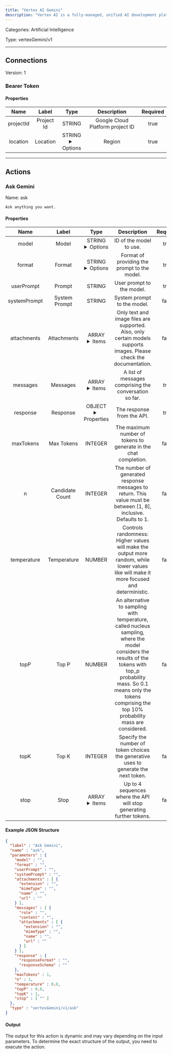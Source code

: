 ```yaml
---
title: "Vertex AI Gemini"
description: "Vertex AI is a fully-managed, unified AI development platform for building and using generative AI."
---
```



Categories: Artificial Intelligence


Type: vertexGemini/v1

<hr />




## Connections

Version: 1


### Bearer Token

#### Properties

|      Name       |      Label     |     Type     |     Description     | Required |
|:---------------:|:--------------:|:------------:|:-------------------:|:--------:|
| projectId | Project Id | STRING | Google Cloud Platform project ID | true |
| location | Location | STRING <details> <summary> Options </summary> <span>asia-east1</span>, <span>asia-east2</span>, <span>asia-northeast1</span>, <span>asia-northeast3</span>, <span>asia-south1</span>, <span>asia-southeast1</span>, <span>australia-southeast1</span>, <span>europe-central2</span>, <span>europe-north1</span>, <span>europe-southwest1</span>, <span>europe-west1</span>, <span>europe-west2</span>, <span>europe-west3</span>, <span>europe-west4</span>, <span>europe-west6</span>, <span>europe-west8</span>, <span>europe-west9</span>, <span>me-central1</span>, <span>me-central2</span>, <span>me-west1</span>, <span>northamerica-northeast1</span>, <span>southamerica-east1</span>, <span>us-central1</span>, <span>us-east1</span>, <span>us-east4</span>, <span>us-east5</span>, <span>us-south1</span>, <span>us-west1</span>, <span>us-west4</span> </details> | Region | true |





<hr />


## Actions


### Ask Gemini
Name: ask

`Ask anything you want.`

#### Properties

|      Name       |      Label     |     Type     |     Description     | Required |
|:---------------:|:--------------:|:------------:|:-------------------:|:--------:|
| model | Model | STRING <details> <summary> Options </summary> <span>gemini-1.5-flash-002</span>, <span>gemini-1.5-pro-002</span>, <span>gemini-2.0-flash</span>, <span>gemini-2.0-flash-lite</span>, <span>gemini-2.5-flash-preview-04-17</span>, <span>gemini-2.5-pro-preview-05-06</span> </details> | ID of the model to use. | true |
| format | Format | STRING <details> <summary> Options </summary> <span title="User prompt and optional system prompt.">SIMPLE</span>, <span title="Full control over the messages sent to the model.">ADVANCED</span> </details> | Format of providing the prompt to the model. | true |
| userPrompt | Prompt | STRING | User prompt to the model. | true |
| systemPrompt | System Prompt | STRING | System prompt to the model. | false |
| attachments | Attachments | ARRAY <details> <summary> Items </summary> [FILE_ENTRY] </details> | Only text and image files are supported. Also, only certain models supports images. Please check the documentation. | false |
| messages | Messages | ARRAY <details> <summary> Items </summary> [&#123;STRING\(role), STRING\(content), [FILE_ENTRY]\(attachments)&#125;] </details> | A list of messages comprising the conversation so far. | true |
| response | Response | OBJECT <details> <summary> Properties </summary> &#123;STRING\(responseFormat), STRING\(responseSchema)&#125; </details> | The response from the API. | true |
| maxTokens | Max Tokens | INTEGER | The maximum number of tokens to generate in the chat completion. | false |
| n | Candidate Count | INTEGER | The number of generated response messages to return. This value must be between [1, 8], inclusive. Defaults to 1. | false |
| temperature | Temperature | NUMBER | Controls randomness:  Higher values will make the output more random, while lower values like will make it more focused and deterministic. | false |
| topP | Top P | NUMBER | An alternative to sampling with temperature, called nucleus sampling,  where the model considers the results of the tokens with top_p probability mass. So 0.1 means only the tokens comprising the top 10% probability mass are considered. | false |
| topK | Top K | INTEGER | Specify the number of token choices the generative uses to generate the next token. | false |
| stop | Stop | ARRAY <details> <summary> Items </summary> [STRING] </details> | Up to 4 sequences where the API will stop generating further tokens. | false |

#### Example JSON Structure
```json
{
  "label" : "Ask Gemini",
  "name" : "ask",
  "parameters" : {
    "model" : "",
    "format" : "",
    "userPrompt" : "",
    "systemPrompt" : "",
    "attachments" : [ {
      "extension" : "",
      "mimeType" : "",
      "name" : "",
      "url" : ""
    } ],
    "messages" : [ {
      "role" : "",
      "content" : "",
      "attachments" : [ {
        "extension" : "",
        "mimeType" : "",
        "name" : "",
        "url" : ""
      } ]
    } ],
    "response" : {
      "responseFormat" : "",
      "responseSchema" : ""
    },
    "maxTokens" : 1,
    "n" : 1,
    "temperature" : 0.0,
    "topP" : 0.0,
    "topK" : 1,
    "stop" : [ "" ]
  },
  "type" : "vertexGemini/v1/ask"
}
```

#### Output

The output for this action is dynamic and may vary depending on the input parameters. To determine the exact structure of the output, you need to execute the action.






